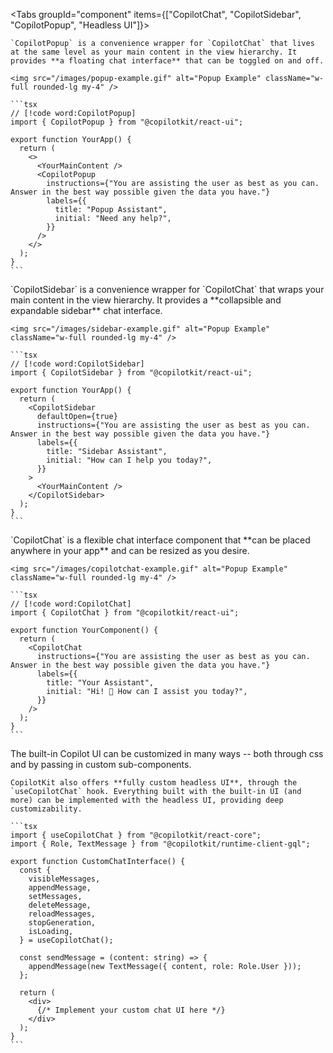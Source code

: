 
<Tabs groupId="component" items={["CopilotChat", "CopilotSidebar", "CopilotPopup", "Headless UI"]}>
  <Tab value="CopilotPopup">

    `CopilotPopup` is a convenience wrapper for `CopilotChat` that lives at the same level as your main content in the view hierarchy. It provides **a floating chat interface** that can be toggled on and off.

    <img src="/images/popup-example.gif" alt="Popup Example" className="w-full rounded-lg my-4" />

    ```tsx
    // [!code word:CopilotPopup]
    import { CopilotPopup } from "@copilotkit/react-ui";

    export function YourApp() {
      return (
        <>
          <YourMainContent />
          <CopilotPopup
            instructions={"You are assisting the user as best as you can. Answer in the best way possible given the data you have."}
            labels={{
              title: "Popup Assistant",
              initial: "Need any help?",
            }}
          />
        </>
      );
    }
    ```

  </Tab>
  <Tab value="CopilotSidebar">
    `CopilotSidebar` is a convenience wrapper for `CopilotChat` that wraps your main content in the view hierarchy. It provides a **collapsible and expandable sidebar** chat interface.

    <img src="/images/sidebar-example.gif" alt="Popup Example" className="w-full rounded-lg my-4" />

    ```tsx
    // [!code word:CopilotSidebar]
    import { CopilotSidebar } from "@copilotkit/react-ui";

    export function YourApp() {
      return (
        <CopilotSidebar
          defaultOpen={true}
          instructions={"You are assisting the user as best as you can. Answer in the best way possible given the data you have."}
          labels={{
            title: "Sidebar Assistant",
            initial: "How can I help you today?",
          }}
        >
          <YourMainContent />
        </CopilotSidebar>
      );
    }
    ```



  </Tab>
  <Tab value="CopilotChat">
    `CopilotChat` is a flexible chat interface component that **can be placed anywhere in your app** and can be resized as you desire.

    <img src="/images/copilotchat-example.gif" alt="Popup Example" className="w-full rounded-lg my-4" />

    ```tsx
    // [!code word:CopilotChat]
    import { CopilotChat } from "@copilotkit/react-ui";

    export function YourComponent() {
      return (
        <CopilotChat
          instructions={"You are assisting the user as best as you can. Answer in the best way possible given the data you have."}
          labels={{
            title: "Your Assistant",
            initial: "Hi! 👋 How can I assist you today?",
          }}
        />
      );
    }
    ```

  </Tab>
  <Tab value="Headless UI">
    The built-in Copilot UI can be customized in many ways -- both through css and by passing in custom sub-components.

    CopilotKit also offers **fully custom headless UI**, through the `useCopilotChat` hook. Everything built with the built-in UI (and more) can be implemented with the headless UI, providing deep customizability.

    ```tsx
    import { useCopilotChat } from "@copilotkit/react-core";
    import { Role, TextMessage } from "@copilotkit/runtime-client-gql";

    export function CustomChatInterface() {
      const {
        visibleMessages,
        appendMessage,
        setMessages,
        deleteMessage,
        reloadMessages,
        stopGeneration,
        isLoading,
      } = useCopilotChat();

      const sendMessage = (content: string) => {
        appendMessage(new TextMessage({ content, role: Role.User }));
      };

      return (
        <div>
          {/* Implement your custom chat UI here */}
        </div>
      );
    }
    ```
  </Tab>
</Tabs>
